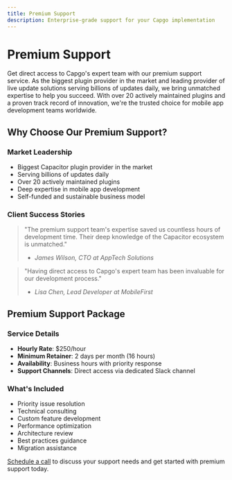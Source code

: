 ```yaml
---
title: Premium Support
description: Enterprise-grade support for your Capgo implementation
---
```


# Premium Support

Get direct access to Capgo's expert team with our premium support service. As the biggest plugin provider in the market and leading provider of live update solutions serving billions of updates daily, we bring unmatched expertise to help you succeed. With over 20 actively maintained plugins and a proven track record of innovation, we're the trusted choice for mobile app development teams worldwide.

## Why Choose Our Premium Support?

### Market Leadership
- Biggest Capacitor plugin provider in the market
- Serving billions of updates daily
- Over 20 actively maintained plugins
- Deep expertise in mobile app development
- Self-funded and sustainable business model

### Client Success Stories

> "The premium support team's expertise saved us countless hours of development time. Their deep knowledge of the Capacitor ecosystem is unmatched."
> - *James Wilson, CTO at AppTech Solutions*

> "Having direct access to Capgo's expert team has been invaluable for our development process."
> - *Lisa Chen, Lead Developer at MobileFirst*


## Premium Support Package

### Service Details
- **Hourly Rate**: $250/hour
- **Minimum Retainer**: 2 days per month (16 hours)
- **Availability**: Business hours with priority response
- **Support Channels**: Direct access via dedicated Slack channel

### What's Included
- Priority issue resolution
- Technical consulting
- Custom feature development
- Performance optimization
- Architecture review
- Best practices guidance
- Migration assistance

[Schedule a call](https://cal.com/martindonadieu/capgo-enterprise-inquiry) to discuss your support needs and get started with premium support today.
